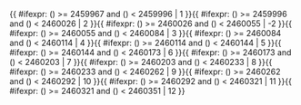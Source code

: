 <includeonly>{{ #ifexpr: ({{{1}}}) >= 2459967 and ({{{1}}}) < 2459996 | 1 }}{{ #ifexpr: ({{{1}}}) >= 2459996 and ({{{1}}}) < 2460026 | 2 }}{{ #ifexpr: ({{{1}}}) >= 2460026 and ({{{1}}}) < 2460055 | -2 }}{{ #ifexpr: ({{{1}}}) >= 2460055 and ({{{1}}}) < 2460084 | 3 }}{{ #ifexpr: ({{{1}}}) >= 2460084 and ({{{1}}}) < 2460114 | 4 }}{{ #ifexpr: ({{{1}}}) >= 2460114 and ({{{1}}}) < 2460144 | 5 }}{{ #ifexpr: ({{{1}}}) >= 2460144 and ({{{1}}}) < 2460173 | 6 }}{{ #ifexpr: ({{{1}}}) >= 2460173 and ({{{1}}}) < 2460203 | 7 }}{{ #ifexpr: ({{{1}}}) >= 2460203 and ({{{1}}}) < 2460233 | 8 }}{{ #ifexpr: ({{{1}}}) >= 2460233 and ({{{1}}}) < 2460262 | 9 }}{{ #ifexpr: ({{{1}}}) >= 2460262 and ({{{1}}}) < 2460292 | 10 }}{{ #ifexpr: ({{{1}}}) >= 2460292 and ({{{1}}}) < 2460321 | 11 }}{{ #ifexpr: ({{{1}}}) >= 2460321 and ({{{1}}}) < 2460351 | 12 }}</includeonly><noinclude>{{Chinese calendar/doc}}

[[Category:農曆模板|{{PAGENAME}}]]

</noinclude>